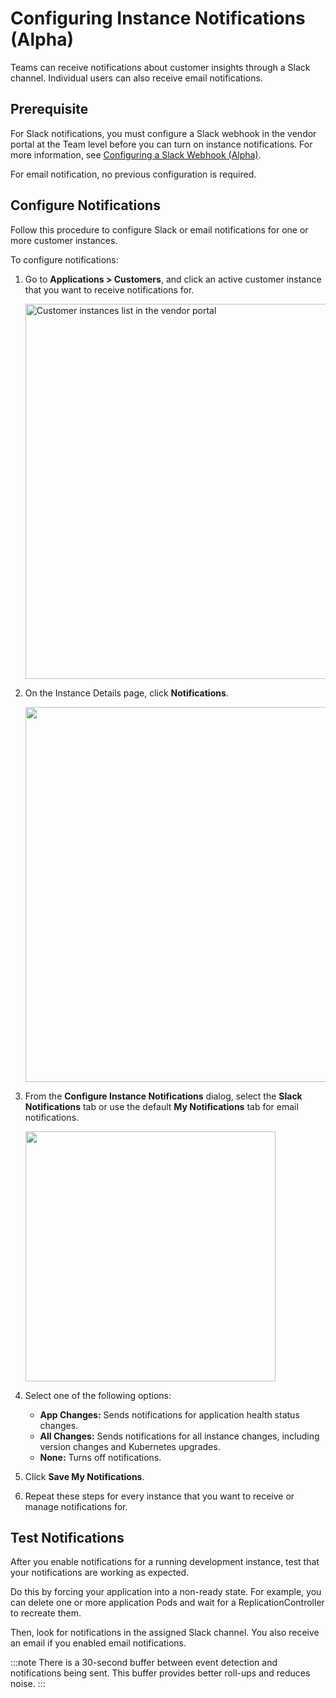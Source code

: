 

# Configuring Instance Notifications (Alpha)

<NotificationsAbout/>

Teams can receive notifications about customer insights through a Slack channel. Individual users can also receive email notifications.

## Prerequisite

For Slack notifications, you must configure a Slack webhook in the vendor portal at the Team level before you can turn on instance notifications. For more information, see [Configuring a Slack Webhook (Alpha)](team-management-slack-config).

For email notification, no previous configuration is required.

## Configure Notifications

Follow this procedure to configure Slack or email notifications for one or more customer instances. 

To configure notifications:

1. Go to **Applications > Customers**, and click an active customer instance that you want to receive notifications for.

    <img src="/images/customer-instances.png" alt="Customer instances list in the vendor portal" width="600"/>

1. On the Instance Details page, click **Notifications**.

    <img width="600px" src="/images/instance-notifications.png" />

1. From the **Configure Instance Notifications** dialog, select the **Slack Notifications** tab or use the default **My Notifications** tab for email notifications.
 
    <img width="400px" src="/images/instance-notifications-dialog.png" />

1. Select one of the following options:

    - **App Changes:** Sends notifications for application health status changes.
    - **All Changes:** Sends notifications for all instance changes, including version changes and Kubernetes upgrades.
    - **None:** Turns off notifications.

1. Click **Save My Notifications**.

1. Repeat these steps for every instance that you want to receive or manage notifications for.


## Test Notifications

After you enable notifications for a running development instance, test that your notifications are working as expected.

Do this by forcing your application into a non-ready state. For example, you can delete one or more application Pods and wait for a ReplicationController to recreate them.

Then, look for notifications in the assigned Slack channel. You also receive an email if you enabled email notifications.

:::note
There is a 30-second buffer between event detection and notifications being sent. This buffer provides better roll-ups and reduces noise.
:::